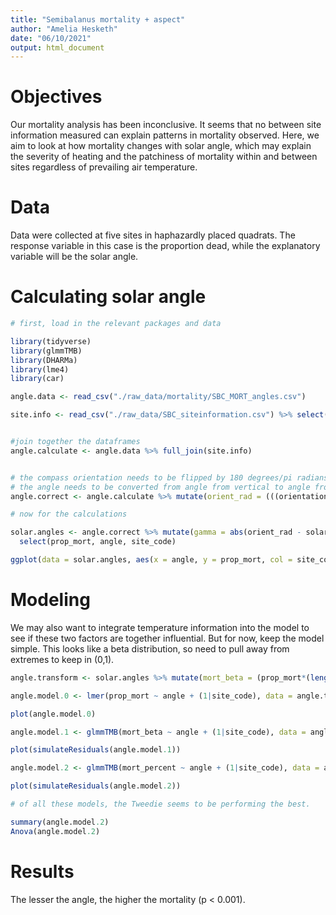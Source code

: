 ```yaml
---
title: "Semibalanus mortality + aspect"
author: "Amelia Hesketh"
date: "06/10/2021"
output: html_document
---
```


# Objectives

Our mortality analysis has been inconclusive. It seems that no between site information measured can explain patterns in mortality observed. Here, we aim to look at how mortality changes with solar angle, which may explain the severity of heating and the patchiness of mortality within and between sites regardless of prevailing air temperature.

# Data

Data were collected at five sites in haphazardly placed quadrats. The response variable in this case is the proportion dead, while the explanatory variable will be the solar angle.

# Calculating solar angle
```r
# first, load in the relevant packages and data

library(tidyverse)
library(glmmTMB)
library(DHARMa)
library(lme4)
library(car)

angle.data <- read_csv("./raw_data/mortality/SBC_MORT_angles.csv")

site.info <- read_csv("./raw_data/SBC_siteinformation.csv") %>% select(site_code,angles,solar_elevation, solar_azimuth) %>% na.omit() %>% select(-angles)


#join together the dataframes
angle.calculate <- angle.data %>% full_join(site.info)


# the compass orientation needs to be flipped by 180 degrees/pi radians
# the angle needs to be converted from angle from vertical to angle from horizontal
angle.correct <- angle.calculate %>% mutate(orient_rad = (((orientation_raw_degrees/360)*2*pi)-pi), prop_mort = number_dead/(number_live + number_dead), sigma = ((90-angle_raw_degrees)/360)*2*pi, beta = (solar_elevation/360)*2*pi, solar_az_rad = (solar_azimuth/360)*2*pi)

# now for the calculations

solar.angles <- angle.correct %>% mutate(gamma = abs(orient_rad - solar_az_rad)) %>% mutate(theta = acos(sin(beta)*cos(sigma) + cos(gamma)*cos(beta)*sin(sigma))) %>% mutate(angle = (theta/(2*pi)*360)) %>% 
  select(prop_mort, angle, site_code)

```

```r

ggplot(data = solar.angles, aes(x = angle, y = prop_mort, col = site_code)) + geom_point() + labs(y = "Proportion mortality", x = "Solar angle (degrees)", col = "site") + theme_classic() + geom_smooth(method = "lm", se=F)

```

# Modeling

We may also want to integrate temperature information into the model to see if these two factors are together influential. But for now, keep the model simple. This looks like a beta distribution, so need to pull away from extremes to keep in (0,1).

```r
angle.transform <- solar.angles %>% mutate(mort_beta = (prop_mort*(length(prop_mort)-1) + 0.5)/length(prop_mort), mort_percent = 100*prop_mort)

angle.model.0 <- lmer(prop_mort ~ angle + (1|site_code), data = angle.transform)

plot(angle.model.0)

angle.model.1 <- glmmTMB(mort_beta ~ angle + (1|site_code), data = angle.transform, family = beta_family())

plot(simulateResiduals(angle.model.1)) 

angle.model.2 <- glmmTMB(mort_percent ~ angle + (1|site_code), data = angle.transform,family = tweedie())

plot(simulateResiduals(angle.model.2))

# of all these models, the Tweedie seems to be performing the best.

```
```r
summary(angle.model.2)
Anova(angle.model.2)

```

# Results

The lesser the angle, the higher the mortality (p < 0.001).

